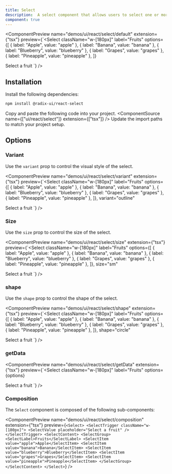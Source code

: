 ```yaml
---
title: Select
description:  A select component that allows users to select one or more options from a list of choices.
component: true
---
```


<ComponentPreview
  name="demos/ui/react/select/default"
  extension={"tsx"}
  preview={`<Select className="w-[180px]" label="Fruits"
  options={[
    { label: "Apple", value: "apple" },
    { label: "Banana", value: "banana" },
    { label: "Blueberry", value: "blueberry" },
    { label: "Grapes", value: "grapes" },
    { label: "Pineapple", value: "pineapple" },
  ]}
>
  Select a fruit
</Select>`}
/>

## Installation

<Steps>
<Step>Install the following dependencies:</Step>

```bash
npm install @radix-ui/react-select
```
  <Step>Copy and paste the following code into your project.</Step>
  <ComponentSource  name={["ui/react/select"]} extension={["tsx"]} />
  <Step>Update the import paths to match your project setup.</Step>

</Steps>

## Options

### Variant

Use the `variant` prop to control the visual style of the select.<br/>

<ComponentPreview
  name="demos/ui/react/select/variant"
  extension={"tsx"}
  preview={`<Select className="w-[180px]" label="Fruits"
  options={[
    { label: "Apple", value: "apple" },
    { label: "Banana", value: "banana" },
    { label: "Blueberry", value: "blueberry" },
    { label: "Grapes", value: "grapes" },
    { label: "Pineapple", value: "pineapple" },
  ]},
  variant="outline"
>
  Select a fruit
</Select>`}
/>

### Size

Use the `size` prop to control the size of the select.<br/>

<ComponentPreview
  name="demos/ui/react/select/size"
  extension={"tsx"}
  preview={`<Select className="w-[180px]" label="Fruits"
  options={[
    { label: "Apple", value: "apple" },
    { label: "Banana", value: "banana" },
    { label: "Blueberry", value: "blueberry" },
    { label: "Grapes", value: "grapes" },
    { label: "Pineapple", value: "pineapple" },
  ]},
  size="sm"
>
  Select a fruit
</Select>`}
/>

### shape

Use the `shape` prop to control the shape of the select.<br/>

<ComponentPreview
  name="demos/ui/react/select/shape"
  extension={"tsx"}
  preview={`<Select className="w-[180px]" label="Fruits"
  options={[
    { label: "Apple", value: "apple" },
    { label: "Banana", value: "banana" },
    { label: "Blueberry", value: "blueberry" },
    { label: "Grapes", value: "grapes" },
    { label: "Pineapple", value: "pineapple" },
  ]},
  shape="circle"
>
  Select a fruit
</Select>`}
/>

### getData 

<ComponentPreview
  name="demos/ui/react/select/getData"
  extension={"tsx"}
  preview={`<Select
  className="w-[180px]"
  label="Fruits"
  options={options}
>
  Select a fruit
</Select>`}
/>

### Composition

The `Select` component is composed of the following sub-components:

<ComponentPreview
  name="demos/ui/react/select/composition"
  extension={"tsx"}
  preview={`<Select>
    <SelectTrigger className="w-[180px]">
        <SelectValue placeholder="Select a fruit" />
    </SelectTrigger>
    <SelectContent>
    <SelectGroup>
        <SelectLabel>Fruits</SelectLabel>
        <SelectItem value="apple">Apple</SelectItem>
        <SelectItem value="banana">Banana</SelectItem>
        <SelectItem value="blueberry">Blueberry</SelectItem>
        <SelectItem value="grapes">Grapes</SelectItem>
        <SelectItem value="pineapple">Pineapple</SelectItem>
    </SelectGroup>
    </SelectContent>
</Select>`}
/>